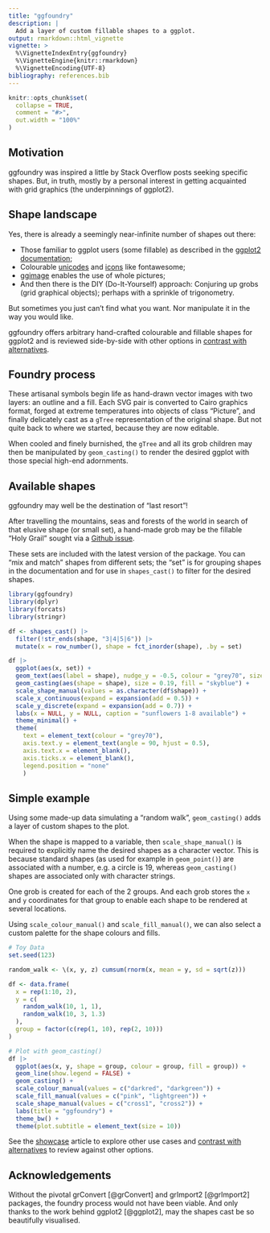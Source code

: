 ```yaml
---
title: "ggfoundry"
description: | 
  Add a layer of custom fillable shapes to a ggplot.
output: rmarkdown::html_vignette
vignette: >
  %\VignetteIndexEntry{ggfoundry}
  %\VignetteEngine{knitr::rmarkdown}
  %\VignetteEncoding{UTF-8}
bibliography: references.bib
---
```


```r
knitr::opts_chunk$set(
  collapse = TRUE,
  comment = "#>",
  out.width = "100%"
)
```

## Motivation

ggfoundry was inspired a little by Stack Overflow posts seeking specific shapes. But, in truth, mostly by a personal interest in getting acquainted with grid graphics (the underpinnings of ggplot2).

## Shape landscape

Yes, there is already a seemingly near-infinite number of shapes out there:

-   Those familiar to ggplot users (some fillable) as described in the [ggplot2 documentation](https://ggplot2.tidyverse.org/articles/ggplot2-specs.html#point);
-   Colourable [unicodes](https://www.compart.com/en/unicode/category/So) and [icons](https://fontawesome.com/icons/) like fontawesome;
-   [ggimage](https://github.com/GuangchuangYu/ggimage) enables the use of whole pictures;
-   And then there is the DIY (Do-It-Yourself) approach: Conjuring up grobs (grid graphical objects); perhaps with a sprinkle of trigonometry.

But sometimes you just can't find what you want. Nor manipulate it in the way you would like.

ggfoundry offers arbitrary hand-crafted colourable and fillable shapes for ggplot2 and is reviewed side-by-side with other options in [contrast with alternatives](https://cgoo4.github.io/ggfoundry/articles/contrast).

## Foundry process

These artisanal symbols begin life as hand-drawn vector images with two layers: an outline and a fill. Each SVG pair is converted to Cairo graphics format, forged at extreme temperatures into objects of class "Picture", and finally delicately cast as a `gTree` representation of the original shape. But not quite back to where we started, because they are now editable.

When cooled and finely burnished, the `gTree` and all its grob children may then be manipulated by `geom_casting()` to render the desired ggplot with those special high-end adornments.

## Available shapes

ggfoundry may well be the destination of "last resort"!

After travelling the mountains, seas and forests of the world in search of that elusive shape (or small set), a hand-made grob may be the fillable "Holy Grail" sought via a [Github issue](https://github.com/cgoo4/ggfoundry/issues).

These sets are included with the latest version of the package. You can "mix and match" shapes from different sets; the "set" is for grouping shapes in the documentation and for use in `shapes_cast()` to filter for the desired shapes.

```r
library(ggfoundry)
library(dplyr)
library(forcats)
library(stringr)

df <- shapes_cast() |> 
  filter(!str_ends(shape, "3|4|5|6")) |> 
  mutate(x = row_number(), shape = fct_inorder(shape), .by = set)

df |> 
  ggplot(aes(x, set)) +
  geom_text(aes(label = shape), nudge_y = -0.5, colour = "grey70", size = 3) +
  geom_casting(aes(shape = shape), size = 0.19, fill = "skyblue") +
  scale_shape_manual(values = as.character(df$shape)) +
  scale_x_continuous(expand = expansion(add = 0.5)) +
  scale_y_discrete(expand = expansion(add = 0.7)) +
  labs(x = NULL, y = NULL, caption = "sunflowers 1-8 available") +
  theme_minimal() +
  theme(
    text = element_text(colour = "grey70"),
    axis.text.y = element_text(angle = 90, hjust = 0.5),
    axis.text.x = element_blank(),
    axis.ticks.x = element_blank(),
    legend.position = "none"
    )
```

## Simple example

Using some made-up data simulating a "random walk", `geom_casting()` adds a layer of custom shapes to the plot.

When the shape is mapped to a variable, then `scale_shape_manual()` is required to explicitly name the desired shapes as a character vector. This is because standard shapes (as used for example in `geom_point()`) are associated with a number, e.g. a circle is 19, whereas `geom_casting()` shapes are associated only with character strings.

One grob is created for each of the 2 groups. And each grob stores the `x` and `y` coordinates for that group to enable each shape to be rendered at several locations.

Using `scale_colour_manual()` and `scale_fill_manual()`, we can also select a custom palette for the shape colours and fills.

```r
# Toy Data
set.seed(123)

random_walk <- \(x, y, z) cumsum(rnorm(x, mean = y, sd = sqrt(z)))

df <- data.frame(
  x = rep(1:10, 2),
  y = c(
    random_walk(10, 1, 1),
    random_walk(10, 3, 1.3)
  ),
  group = factor(c(rep(1, 10), rep(2, 10)))
)

# Plot with geom_casting()
df |>
  ggplot(aes(x, y, shape = group, colour = group, fill = group)) +
  geom_line(show.legend = FALSE) +
  geom_casting() +
  scale_colour_manual(values = c("darkred", "darkgreen")) +
  scale_fill_manual(values = c("pink", "lightgreen")) +
  scale_shape_manual(values = c("cross1", "cross2")) +
  labs(title = "ggfoundry") +
  theme_bw() +
  theme(plot.subtitle = element_text(size = 10))
```

See the [showcase](https://cgoo4.github.io/ggfoundry/articles/example_uses) article to explore other use cases and [contrast with alternatives](https://cgoo4.github.io/ggfoundry/articles/contrast) to review against other options.

## Acknowledgements

Without the pivotal grConvert [@grConvert] and grImport2 [@grImport2] packages, the foundry process would not have been viable. And only thanks to the work behind ggplot2 [@ggplot2], may the shapes cast be so beautifully visualised.
